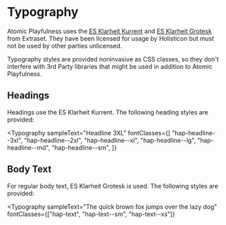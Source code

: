
<Meta title="Foundation/Typography" />

# Typography

Atomic Playfulness uses the
[ES Klarheit Kurrent](https://extraset.ch/typefaces/klarheit-kurrent/) and
[ES Klarheit Grotesk](https://extraset.ch/typefaces/klarheit-grotesk/) from
Extraset. They have been licensed for usage by Holisticon but must not be used
by other parties unlicensed.

Typography styles are provided noninvasive as CSS classes, so they don't
interfere with 3rd Party libraries that might be used in addition to Atomic
Playfulness.

## Headings

Headings use the ES Klarheit Kurrent. The following heading styles are provided:

<Typography
  sampleText="Headline 3XL"
  fontClasses={[
    "hap-headline--3xl",
    "hap-headline--2xl",
    "hap-headline--xl",
    "hap-headline--lg",
    "hap-headline--md",
    "hap-headline--sm",
  ]}
></Typography>

## Body Text

For regular body text, ES Klarheit Grotesk is used. The following styles are
provided:

<Typography
  sampleText="The quick brown fox jumps over the lazy dog"
  fontClasses={["hap-text", "hap-text--sm", "hap-text--xs"]}
></Typography>
